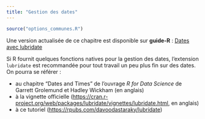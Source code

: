 ```yaml
---
title: "Gestion des dates"
---
```


```r
source("options_communes.R")
```

<div class="guide-R">
Une version actualisée de ce chapitre est disponible sur **guide-R** : [Dates avec lubridate](https://larmarange.github.io/guide-R/manipulation_avancee/dates.html)
</div>


Si R fournit quelques fonctions natives pour la gestion des dates, l'extension `lubridate`{.pkg} est recommandée pour tout travail un peu plus fin sur des dates. On pourra se référer :

- au chapitre <q>Dates and Times</q> de l'ouvrage *R for Data Science* de Garrett Grolemund et Hadley Wickham (en anglais)
- à la vignette officielle  (<https://cran.r-project.org/web/packages/lubridate/vignettes/lubridate.html>, en anglais)
- à ce tutoriel (<https://rpubs.com/davoodastaraky/lubridate>)
